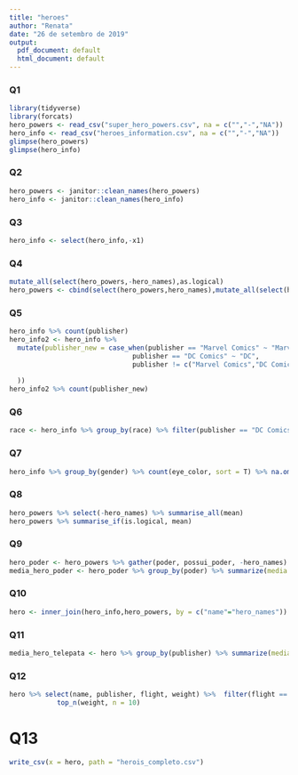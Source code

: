 ```yaml
---
title: "heroes"
author: "Renata"
date: "26 de setembro de 2019"
output:
  pdf_document: default
  html_document: default
---
```


### Q1

```r
library(tidyverse)
library(forcats)
hero_powers <- read_csv("super_hero_powers.csv", na = c("","-","NA"))
hero_info <- read_csv("heroes_information.csv", na = c("","-","NA"))
glimpse(hero_powers)
glimpse(hero_info)
```

### Q2

```r
hero_powers <- janitor::clean_names(hero_powers)
hero_info <- janitor::clean_names(hero_info)
```

### Q3

```r
hero_info <- select(hero_info,-x1)
```

### Q4

```r
mutate_all(select(hero_powers,-hero_names),as.logical)
hero_powers <- cbind(select(hero_powers,hero_names),mutate_all(select(hero_powers,-hero_names),as.logical))
```

### Q5

```r
hero_info %>% count(publisher)
hero_info2 <- hero_info %>%
  mutate(publisher_new = case_when(publisher == "Marvel Comics" ~ "Marvel",
                               publisher == "DC Comics" ~ "DC",
                               publisher != c("Marvel Comics","DC Comics") ~ "Outros"
    
  ))
hero_info2 %>% count(publisher_new)
```

### Q6

```r
race <- hero_info %>% group_by(race) %>% filter(publisher == "DC Comics") %>% count(race)
```
### Q7

```r
hero_info %>% group_by(gender) %>% count(eye_color, sort = T) %>% na.omit()
```

### Q8

```r
hero_powers %>% select(-hero_names) %>% summarise_all(mean)
hero_powers %>% summarise_if(is.logical, mean)                       
```

### Q9

```r
hero_poder <- hero_powers %>% gather(poder, possui_poder, -hero_names)
media_hero_poder <- hero_poder %>% group_by(poder) %>% summarize(media = mean(possui_poder), frequencia=n())
```

### Q10

```r
hero <- inner_join(hero_info,hero_powers, by = c("name"="hero_names"))
```

### Q11

```r
media_hero_telepata <- hero %>% group_by(publisher) %>% summarize(media = mean(telepathy))
```

### Q12

```r
hero %>% select(name, publisher, flight, weight) %>%  filter(flight == TRUE) %>% 
            top_n(weight, n = 10)
```

# Q13

```r
write_csv(x = hero, path = "herois_completo.csv")
```




